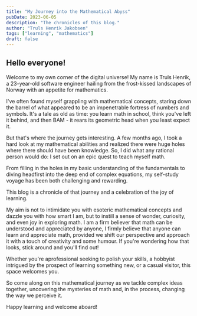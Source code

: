 ```yaml
---
title: "My Journey into the Mathematical Abyss"
pubDate: 2023-06-05
description: "The chronicles of this blog."
author: "Truls Henrik Jakobsen"
tags: ["learning", "mathematics"]
draft: false
---
```


## Hello everyone!

Welcome to my own corner of the digital universe! My name is Truls Henrik,
a 23-year-old software engineer hailing from the frost-kissed landscapes of Norway with an appetite for mathematics.

I've often found myself grappling with mathematical concepts,
staring down the barrel of what appeared to be an impenetrable fortress of numbers and symbols.
It's a tale as old as time: you learn math in school,
think you've left it behind, and then BAM - it rears its geometric head when you least expect it.

But that's where the journey gets interesting.
A few months ago, I took a hard look at my mathematical abilities and realized there were huge holes where there should have been knowledge.
So, I did what any rational person would do: I set out on an epic quest to teach myself math.

From filling in the holes in my basic understanding of the fundamentals to diving headfirst into the deep end of complex equations,
my self-study voyage has been both challenging and rewarding.

This blog is a chronicle of that journey and a celebration of the joy of learning.

My aim is not to intimidate you with esoteric mathematical concepts and dazzle you with how smart I am,
but to instill a sense of wonder, curiosity, and even joy in exploring math.
I am a firm believer that math can be understood and appreciated by anyone,
I firmly believe that anyone can learn and appreciate math,
provided we shift our perspective and approach it with a touch of creativity and some humour.
If you're wondering how that looks, stick around and you'll find out!

Whether you're aprofessional seeking to polish your skills,
a hobbyist intrigued by the prospect of learning something new,
or a casual visitor, this space welcomes you.

So come along on this mathematical journey as we tackle complex ideas together,
uncovering the mysteries of math and, in the process, changing the way we perceive it.

Happy learning and welcome aboard!
